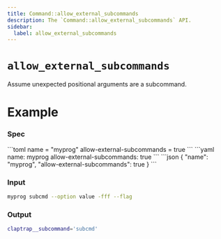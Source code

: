 ```yaml
---
title: Command::allow_external_subcommands
description: The `Command::allow_external_subcommands` API.
sidebar:
  label: allow_external_subcommands
---
```



# `allow_external_subcommands` <LinkButton href="https://docs.rs/clap/latest/clap/struct.Command.html#method.allow_external_subcommands" icon="open-book" variant="minimal"></LinkButton>

<Badge text="since 0.1.0" size="small" />

Assume unexpected positional arguments are a subcommand.

# Example

### Spec

<Tabs syncKey="format">
  <TabItem label="TOML">
```toml
name = "myprog"
allow-external-subcommands = true
```
  </TabItem>
  <TabItem label="YAML">
```yaml
name: myprog
allow-external-subcommands: true
```
  </TabItem>
  <TabItem label="JSON">
```json
{
  "name": "myprog",
  "allow-external-subcommands": true
}
```
  </TabItem>
</Tabs>

### Input

```bash
myprog subcmd --option value -fff --flag
```

### Output

```bash
claptrap__subcommand='subcmd'
```

